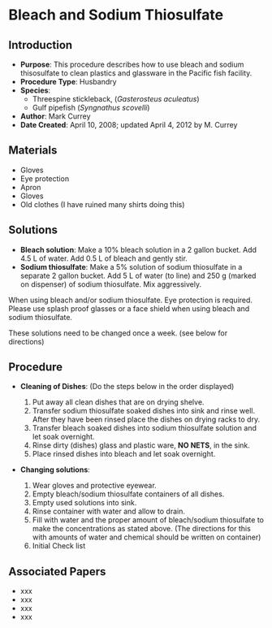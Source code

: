 # Bleach and Sodium Thiosulfate {#sec-husbandry-Plastic_Glassware_cleaning-bleach}

## Introduction

-   **Purpose**: This procedure describes how to use bleach and sodium thisosulfate to clean plastics and glassware in the Pacific fish facility.
-   **Procedure Type**: Husbandry
-   **Species**:
    -   Threespine stickleback, (*Gasterosteus aculeatus*)
    -   Gulf pipefish (*Syngnathus scovelli*)
-   **Author**: Mark Currey
-   **Date Created**: April 10, 2008; updated April 4, 2012 by M. Currey

## Materials

-   Gloves
-   Eye protection
-   Apron
-   Gloves
-   Old clothes (I have ruined many shirts doing this)

## Solutions

-   **Bleach solution**: Make a 10% bleach solution in a 2 gallon bucket. Add 4.5 L of water. Add 0.5 L of bleach and gently stir.
-   **Sodium thiosulfate**: Make a 5% solution of sodium thiosulfate in a separate 2 gallon bucket. Add 5 L of water (to line) and 250 g (marked on dispenser) of sodium thiosulfate. Mix aggressively.

::: {.callout-caution title="Chemical Hygiene"}
When using bleach and/or sodium thiosulfate. Eye protection is required. Please use splash proof glasses or a face shield when using bleach and sodium thiosulfate.
:::

::: {.callout-warning title="NOTES"}
These solutions need to be changed once a week. (see below for directions)
:::

## Procedure

-   **Cleaning of Dishes**: (Do the steps below in the order displayed)

    1.  Put away all clean dishes that are on drying shelve.
    2.  Transfer sodium thiosulfate soaked dishes into sink and rinse well. After they have been rinsed place the dishes on drying racks to dry.
    3.  Transfer bleach soaked dishes into sodium thiosulfate solution and let soak overnight.
    4.  Rinse dirty (dishes) glass and plastic ware, **NO NETS**, in the sink.
    5.  Place rinsed dishes into bleach and let soak overnight.

-   **Changing solutions**:

    1.  Wear gloves and protective eyewear.
    2.  Empty bleach/sodium thiosulfate containers of all dishes.
    3.  Empty used solutions into sink.
    4.  Rinse container with water and allow to drain.
    5.  Fill with water and the proper amount of bleach/sodium thiosulfate to make the concentrations as stated above. (The directions for this with amounts of water and chemical should be written on container)
    6.  Initial Check list

## Associated Papers

-   xxx
-   xxx
-   xxx
-   xxx
